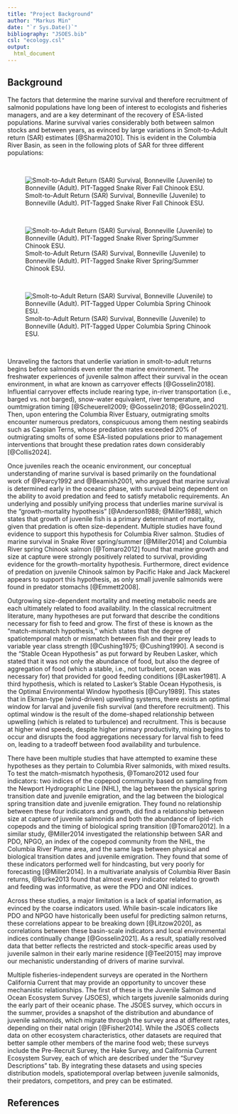 ```yaml
---
title: "Project Background"
author: "Markus Min"
date: "`r Sys.Date()`"
bibliography: "JSOES.bib"
csl: "ecology.csl"
output:
  html_document
---
```


## Background

The factors that determine the marine survival and therefore recruitment of salmonid populations have long been of interest to ecologists and fisheries managers, and are a key determinant of the recovery of ESA-listed populations. Marine survival varies considerably both between salmon stocks and between years, as evinced by large variations in Smolt-to-Adult return (SAR) estimates [@Sharma2010]. This is evident in the Columbia River Basin, as seen in the following plots of SAR for three different populations:

<br>

![Smolt-to-Adult Return (SAR) Survival, Bonneville (Juvenile) to Bonneville (Adult). PIT-Tagged Snake River Fall Chinook ESU.](figures/SR_fall_chinook_SAR.png)

<br>

![Smolt-to-Adult Return (SAR) Survival, Bonneville (Juvenile) to Bonneville (Adult). PIT-Tagged Snake River Spring/Summer Chinook ESU.](figures/SR_springsummer_chinook_SAR.png)

<br>

![Smolt-to-Adult Return (SAR) Survival, Bonneville (Juvenile) to Bonneville (Adult). PIT-Tagged Upper Columbia Spring Chinook ESU.](figures/UC_spring_chinook_SAR.png)

<br>

Unraveling the factors that underlie variation in smolt-to-adult returns begins before salmonids even enter the marine environment. The freshwater experiences of juvenile salmon affect their survival in the ocean environment, in what are known as carryover effects [@Gosselin2018]. Influential carryover effects include rearing type, in-river transportation (i.e., barged vs. not barged), snow-water equivalent, river temperature, and oumtmigration timing [@Scheuerell2009; @Gosselin2018; @Gosselin2021]. Then, upon entering the Columbia River Estuary, outmigrating smolts encounter numerous predators, conspicuous among them nesting seabirds such as Caspian Terns, whose predation rates exceeded 20% of outmigrating smolts of some ESA-listed populations prior to management interventions that brought these predation rates down considerably [@Collis2024].

Once juveniles reach the oceanic environment, our conceptual understanding of marine survival is based primarily on the foundational work of @Pearcy1992 and @Beamish2001, who argued that marine survival is determined early in the oceanic phase, with survival being dependent on the ability to avoid predation and feed to satisfy metabolic requirements. An underlying and possibly unifying process that underlies marine survival is the "growth-mortality hypothesis" [@Anderson1988; @Miller1988], which states that growth of juvenile fish is a primary determinant of mortality, given that predation is often size-dependent. Multiple studies have found evidence to support this hypothesis for Columbia River salmon. Studies of marine survival in Snake River spring/summer [@Miller2014] and Columbia River spring Chinook salmon [@Tomaro2012] found that marine growth and size at capture were strongly positively related to survival, providing evidence for the growth-mortality hypothesis. Furthermore, direct evidence of predation on juvenile Chinook salmon by Pacific Hake and Jack Mackerel appears to support this hypothesis, as only small juvenile salmonids were found in predator stomachs [@Emmett2008].

Outgrowing size-dependent mortality and meeting metabolic needs are each ultimately related to food availability. In the classical recruitment literature, many hypotheses are put forward that describe the conditions necessary for fish to feed and grow. The first of these is known as the “match-mismatch hypothesis,” which states that the degree of spatiotemporal match or mismatch between fish and their prey leads to variable year class strength [@Cushing1975; @Cushing1990]. A second is the “Stable Ocean Hypothesis” as put forward by Reuben Lasker, which stated that it was not only the abundance of food, but also the degree of aggregation of food (which a stable, i.e., not turbulent, ocean was necessary for) that provided for good feeding conditions [@Lasker1981]. A third hypothesis, which is related to Lasker’s Stable Ocean Hypothesis, is the Optimal Environmental Window hypothesis [@Cury1989]. This states that in Ekman-type (wind-driven) upwelling systems, there exists an optimal window for larval and juvenile fish survival (and therefore recruitment). This optimal window is the result of the dome-shaped relationship between upwelling (which is related to turbulence) and recruitment. This is because at higher wind speeds, despite higher primary productivity, mixing begins to occur and disrupts the food aggregations necessary for larval fish to feed on, leading to a tradeoff between food availability and turbulence.

There have been multiple studies that have attempted to examine these hypotheses as they pertain to Columbia River salmonids, with mixed results. To test the match-mismatch hypothesis, @Tomaro2012 used four indicators: two indices of the copepod community based on sampling from the Newport Hydrographic Line (NHL), the lag between the physical spring transition date and juvenile emigration, and the lag between the biological spring transition date and juvenile emigration. They found no relationship between these four indicators and growth, did find a relationship between size at capture of juvenile salmonids and both the abundance of lipid-rich copepods and the timing of biological spring transition [@Tomaro2012]. In a similar study, @Miller2014 investigated the relationship between SAR and PDO, NPGO, an index of the copepod community from the NHL, the Columbia River Plume area, and the same lags between physical and biological transition dates and juvenile emigration. They found that some of these indicators performed well for hindcasting, but very poorly for forecasting [@Miller2014]. In a multivariate analysis of Columbia River Basin returns, @Burke2013 found that almost every indicator related to growth and feeding was informative, as were the PDO and ONI indices.

Across these studies, a major limitation is a lack of spatial information, as evinced by the coarse indicators used. While basin-scale indicators like PDO and NPGO have historically been useful for predicting salmon returns, these correlations appear to be breaking down [@Litzow2020], as correlations between these basin-scale indicators and local environmental indices continually change [@Gosselin2021]. As a result, spatially resolved data that better reflects the restricted and stock-specific areas used by juvenile salmon in their early marine residence [@Teel2015] may improve our mechanistic understanding of drivers of marine survival.

Multiple fisheries-independent surveys are operated in the Northern California Current that may provide an opportunity to uncover these mechanistic relationships. The first of these is the Juvenile Salmon and Ocean Ecosystem Survey (JSOES), which targets juvenile salmonids during the early part of their oceanic phase. The JSOES survey, which occurs in the summer, provides a snapshot of the distribution and abundance of juvenile salmonids, which migrate through the survey area at different rates, depending on their natal origin [@Fisher2014]. While the JSOES collects data on other ecosystem characteristics, other datasets are required that better sample other members of the marine food web; these surveys include the Pre-Recruit Survey, the Hake Survey, and California Current Ecosystem Survey, each of which are described under the "Survey Descriptions" tab. By integrating these datasets and using species distribution models, spatiotemporal overlap between juvenile salmonids, their predators, competitors, and prey can be estimated.


## References 

